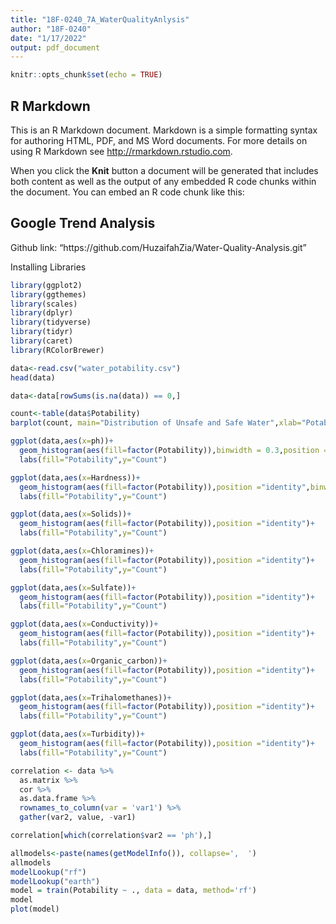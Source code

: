 ```yaml
---
title: "18F-0240_7A_WaterQualityAnlysis"
author: "18F-0240"
date: "1/17/2022"
output: pdf_document
---
```


```r
knitr::opts_chunk$set(echo = TRUE)
```

## R Markdown

This is an R Markdown document. Markdown is a simple formatting syntax for authoring HTML, PDF, and MS Word documents. For more details on using R Markdown see <http://rmarkdown.rstudio.com>.

When you click the **Knit** button a document will be generated that includes both content as well as the output of any embedded R code chunks within the document. You can embed an R code chunk like this:

## Google Trend Analysis
Github link: "https://github.com/HuzaifahZia/Water-Quality-Analysis.git"

Installing Libraries
```r
library(ggplot2)
library(ggthemes)
library(scales)
library(dplyr)
library(tidyverse)
library(tidyr)
library(caret)
library(RColorBrewer)
```


```r
data<-read.csv("water_potability.csv")
head(data)
```

```r
data<-data[rowSums(is.na(data)) == 0,]
```


```r
count<-table(data$Potability)
barplot(count, main="Distribution of Unsafe and Safe Water",xlab="Potability",col=c("SteelBlue","orange"))
```

```r
ggplot(data,aes(x=ph))+
  geom_histogram(aes(fill=factor(Potability)),binwidth = 0.3,position ="identity")+
  labs(fill="Potability",y="Count")
```

```r
ggplot(data,aes(x=Hardness))+
  geom_histogram(aes(fill=factor(Potability)),position ="identity",binwidth=5)+
  labs(fill="Potability",y="Count")
```

```r
ggplot(data,aes(x=Solids))+
  geom_histogram(aes(fill=factor(Potability)),position ="identity")+
  labs(fill="Potability",y="Count")
```

```r
ggplot(data,aes(x=Chloramines))+
  geom_histogram(aes(fill=factor(Potability)),position ="identity")+
  labs(fill="Potability",y="Count")

```

```r
ggplot(data,aes(x=Sulfate))+
  geom_histogram(aes(fill=factor(Potability)),position ="identity")+
  labs(fill="Potability",y="Count")
```

```r
ggplot(data,aes(x=Conductivity))+
  geom_histogram(aes(fill=factor(Potability)),position ="identity")+
  labs(fill="Potability",y="Count")
```

```r
ggplot(data,aes(x=Organic_carbon))+
  geom_histogram(aes(fill=factor(Potability)),position ="identity")+
  labs(fill="Potability",y="Count")
```

```r
ggplot(data,aes(x=Trihalomethanes))+
  geom_histogram(aes(fill=factor(Potability)),position ="identity")+
  labs(fill="Potability",y="Count")
```

```r
ggplot(data,aes(x=Turbidity))+
  geom_histogram(aes(fill=factor(Potability)),position ="identity")+
  labs(fill="Potability",y="Count")
```

```r
correlation <- data %>% 
  as.matrix %>%
  cor %>%
  as.data.frame %>%
  rownames_to_column(var = 'var1') %>%
  gather(var2, value, -var1)

correlation[which(correlation$var2 == 'ph'),]
```

```r
allmodels<-paste(names(getModelInfo()), collapse=',  ')
allmodels
modelLookup("rf")
modelLookup("earth")
model = train(Potability ~ ., data = data, method='rf')
model
plot(model)
```

